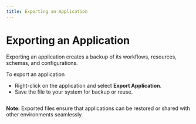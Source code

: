 ```yaml
---
title: Exporting an Application
---
```


# Exporting an Application

Exporting an application creates a backup of its workflows, resources, schemas, and configurations.

To export an application

- Right-click on the application and select **Export Application**.
- Save the file to your system for backup or reuse.

<figure>
  <img src="/img/assets/Export-Application-(1).gif" alt=""></img>
  <figcaption></figcaption>
</figure>

**Note:** Exported files ensure that applications can be restored or shared with other environments seamlessly.
